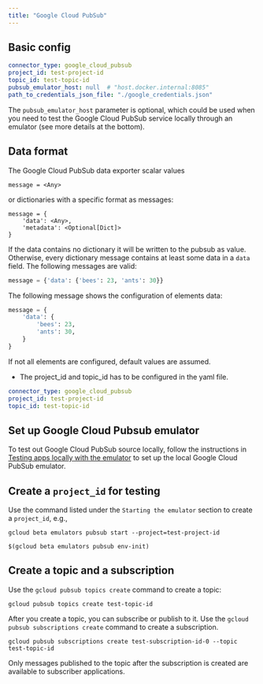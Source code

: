 ```yaml
---
title: "Google Cloud PubSub"
---
```


## Basic config

```yaml
connector_type: google_cloud_pubsub
project_id: test-project-id
topic_id: test-topic-id
pubsub_emulator_host: null  # "host.docker.internal:8085"
path_to_credentials_json_file: "./google_credentials.json"
```

The `pubsub_emulator_host` parameter is optional, which could be used when you need to test
the Google Cloud PubSub service locally through an emulator (see more details at the bottom).

## Data format

The Google Cloud PubSub data exporter scalar values

```
message = <Any>
```

or dictionaries with a specific format as messages:

```
message = {
    'data': <Any>,
    'metadata': <Optional[Dict]>
}
```

If the data contains no dictionary it will be written to the pubsub as value.
Otherwise, every dictionary message contains at least some data in a `data` field.
The following messages are valid:

```python
message = {'data': {'bees': 23, 'ants': 30}}
```

The following message shows the configuration of elements data:

```python
message = {
    'data': {
        'bees': 23,
        'ants': 30,
    }
}
```

If not all elements are configured, default values are assumed.

- The project_id and topic_id has to be configured in the yaml file.

```yaml
connector_type: google_cloud_pubsub
project_id: test-project-id
topic_id: test-topic-id
```

## Set up Google Cloud Pubsub emulator

To test out Google Cloud PubSub source locally, follow the instructions in
[Testing apps locally with the emulator](https://cloud.google.com/pubsub/docs/emulator)
to set up the local Google Cloud PubSub emulator.

## Create a `project_id` for testing

Use the command listed under the `Starting the emulator` section to create a `project_id`, e.g.,

```
gcloud beta emulators pubsub start --project=test-project-id

$(gcloud beta emulators pubsub env-init)
```

## Create a topic and a subscription

Use the `gcloud pubsub topics create` command to create a topic:

```
gcloud pubsub topics create test-topic-id
```

After you create a topic, you can subscribe or publish to it. Use the
`gcloud pubsub subscriptions create` command to create a subscription.

```
gcloud pubsub subscriptions create test-subscription-id-0 --topic test-topic-id
```

Only messages published to the topic after the subscription is created
are available to subscriber applications.